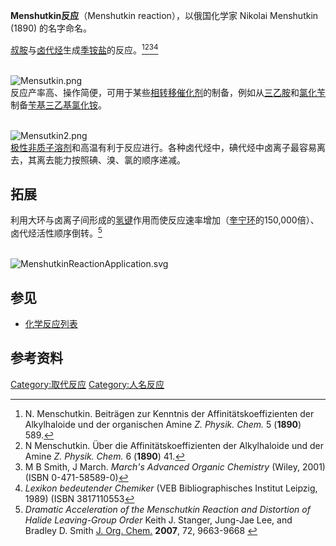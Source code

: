 '''Menshutkin反应'''（Menshutkin reaction），以俄国化学家 Nikolai Menshutkin (1890) 的名字命名。

[[叔胺|叔胺]]与[[卤代烃|卤代烃]]生成[[季铵盐|季铵盐]]的反应。<ref> N. Menschutkin. Beiträgen zur Kenntnis der Affinitätskoeffizienten der Alkylhaloide und der organischen Amine ''Z. Physik. Chem.'' 5 ('''1890''') 589.</ref><ref>N Menschutkin. Über die Affinitätskoeffizienten der Alkylhaloide und der Amine ''Z. Physik. Chem.'' 6 ('''1890''') 41.</ref><ref>M B Smith, J March. ''March's Advanced Organic Chemistry'' (Wiley, 2001) (ISBN 0-471-58589-0)</ref><ref>''Lexikon bedeutender Chemiker'' (VEB Bibliographisches Institut Leipzig, 1989) (ISBN  3817110553 </ref> 

<br />
[[Image:Mensutkin.png|center]]
<br />

反应产率高、操作简便，可用于某些[[相转移催化剂|相转移催化剂]]的制备，例如从[[三乙胺|三乙胺]]和[[氯化苄|氯化苄]]制备[[苄基三乙基氯化铵|苄基三乙基氯化铵]]。

<br />
[[Image:Mensutkin2.png|center]]
<br />

[[极性非质子溶剂|极性非质子溶剂]]和高温有利于反应进行。各种卤代烃中，碘代烃中卤离子最容易离去，其离去能力按照碘、溴、氯的顺序递减。

==拓展==
利用大环与卤离子间形成的[[氢键|氢键]]作用而使反应速率增加（[[奎宁环|奎宁环]]的150,000倍）、卤代烃活性顺序倒转。<ref>''Dramatic Acceleration of the Menschutkin Reaction and Distortion of Halide Leaving-Group Order'' Keith J. Stanger, Jung-Jae Lee, and Bradley D. Smith [[J._Org._Chem.|J. Org. Chem.]] '''2007''', 72, 9663-9668 {{DOI|10.1021/jo702090p}}</ref>

<br />
[[Image:MenshutkinReactionApplication.svg|center]]

==参见==
*[[化学反应列表|化学反应列表]]

==参考资料==
{{Reflist}}

[[Category:取代反应|Category:取代反应]]
[[Category:人名反应|Category:人名反应]]